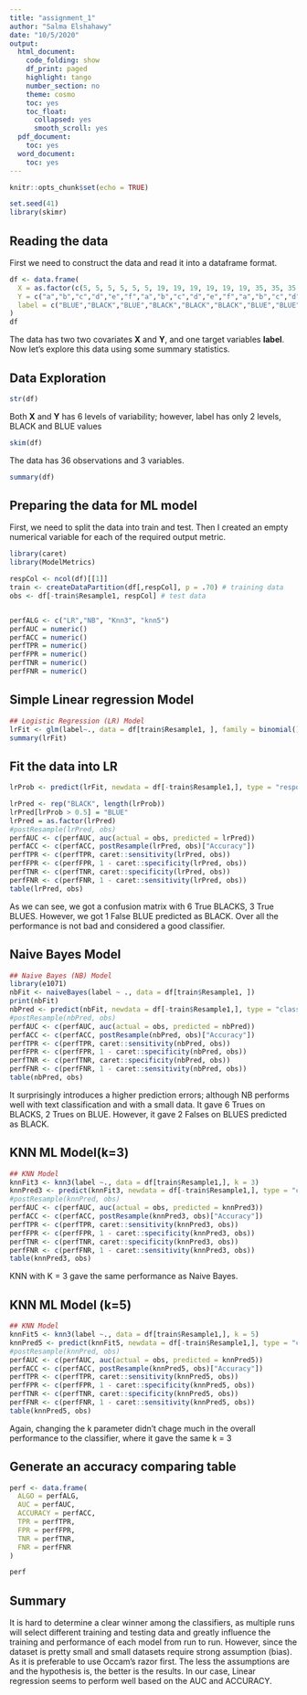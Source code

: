 ```yaml
---
title: "assignment_1"
author: "Salma Elshahawy"
date: "10/5/2020"
output:
  html_document:
    code_folding: show
    df_print: paged
    highlight: tango
    number_section: no
    theme: cosmo
    toc: yes
    toc_float:
      collapsed: yes
      smooth_scroll: yes
  pdf_document:
    toc: yes
  word_document:
    toc: yes
---
```


```r
knitr::opts_chunk$set(echo = TRUE)
```

```r
set.seed(41)
library(skimr)
```

## Reading the data 

First we need to construct the data and read it into a dataframe format.

```r
df <- data.frame(
  X = as.factor(c(5, 5, 5, 5, 5, 5, 19, 19, 19, 19, 19, 19, 35, 35, 35, 35, 35, 35, 51, 51, 51, 51, 51, 51, 55, 55, 55, 55, 55, 55, 63, 63, 63, 63, 63, 63)),
  Y = c("a","b","c","d","e","f","a","b","c","d","e","f","a","b","c","d","e","f","a","b","c","d","e","f","a","b","c","d","e","f","a","b","c","d","e","f"),
  label = c("BLUE","BLACK","BLUE","BLACK","BLACK","BLACK","BLUE","BLUE","BLUE","BLUE","BLACK","BLUE","BLACK","BLACK","BLUE","BLACK","BLACK","BLACK","BLACK","BLACK","BLUE","BLACK","BLACK","BLACK","BLACK","BLACK","BLACK","BLACK","BLACK","BLACK","BLACK","BLUE","BLUE","BLUE","BLUE","BLUE")
)
df
```

The data has two two covariates **X** and **Y**, and one target variables **label**. Now let's explore this data using some summary statistics.

## Data Exploration 

```r
str(df)
```

Both **X** and **Y** has 6 levels of variability; however, label has only 2 levels, BLACK and BLUE values

```r
skim(df)
```

The data has 36 observations and 3 variables.

```r
summary(df)
```

## Preparing the data for ML model

First, we need to split the data into train and test.
Then I created an empty numerical variable for each of the required output metric. 

```r
library(caret)
library(ModelMetrics)

respCol <- ncol(df)[[1]]
train <- createDataPartition(df[,respCol], p = .70) # training data
obs <- df[-train$Resample1, respCol] # test data


perfALG <- c("LR","NB", "Knn3", "knn5")
perfAUC = numeric()
perfACC = numeric()
perfTPR = numeric()
perfFPR = numeric()
perfTNR = numeric()
perfFNR = numeric()
```

## Simple Linear regression Model 

```r
## Logistic Regression (LR) Model
lrFit <- glm(label~., data = df[train$Resample1, ], family = binomial())
summary(lrFit)
```

## Fit the data into LR

```r
lrProb <- predict(lrFit, newdata = df[-train$Resample1,], type = "response")

lrPred <- rep("BLACK", length(lrProb))
lrPred[lrProb > 0.5] = "BLUE"
lrPred = as.factor(lrPred)
#postResample(lrPred, obs)
perfAUC <- c(perfAUC, auc(actual = obs, predicted = lrPred))
perfACC <- c(perfACC, postResample(lrPred, obs)["Accuracy"])
perfTPR <- c(perfTPR, caret::sensitivity(lrPred, obs))
perfFPR <- c(perfFPR, 1 - caret::specificity(lrPred, obs))
perfTNR <- c(perfTNR, caret::specificity(lrPred, obs))
perfFNR <- c(perfFNR, 1 - caret::sensitivity(lrPred, obs))
table(lrPred, obs)
```

As we can see, we got a confusion matrix with 6 True BLACKS, 3 True BLUES. However, we got 1 False BLUE predicted as BLACK. Over all the performance is not bad and considered a good classifier.


## Naive Bayes Model 

```r
## Naive Bayes (NB) Model
library(e1071)
nbFit <- naiveBayes(label ~ ., data = df[train$Resample1, ])
print(nbFit)
nbPred <- predict(nbFit, newdata = df[-train$Resample1,], type = "class")
#postResample(nbPred, obs)
perfAUC <- c(perfAUC, auc(actual = obs, predicted = nbPred))
perfACC <- c(perfACC, postResample(nbPred, obs)["Accuracy"])
perfTPR <- c(perfTPR, caret::sensitivity(nbPred, obs))
perfFPR <- c(perfFPR, 1 - caret::specificity(nbPred, obs))
perfTNR <- c(perfTNR, caret::specificity(nbPred, obs))
perfFNR <- c(perfFNR, 1 - caret::sensitivity(nbPred, obs))
table(nbPred, obs)
```

It surprisingly introduces a higher prediction errors; although NB performs well with text classification and with a small data. 
It gave 6 Trues on BLACKS, 2 Trues on BLUE. However, it gave 2 Falses on BLUES predicted as BLACK. 

## KNN ML Model(k=3)

```r
## KNN Model
knnFit3 <- knn3(label ~., data = df[train$Resample1,], k = 3)
knnPred3 <- predict(knnFit3, newdata = df[-train$Resample1,], type = "class")
#postResample(knnPred, obs)
perfAUC <- c(perfAUC, auc(actual = obs, predicted = knnPred3))
perfACC <- c(perfACC, postResample(knnPred3, obs)["Accuracy"])
perfTPR <- c(perfTPR, caret::sensitivity(knnPred3, obs))
perfFPR <- c(perfFPR, 1 - caret::specificity(knnPred3, obs))
perfTNR <- c(perfTNR, caret::specificity(knnPred3, obs))
perfFNR <- c(perfFNR, 1 - caret::sensitivity(knnPred3, obs))
table(knnPred3, obs)
```

KNN with K = 3 gave the same performance as Naive Bayes. 

## KNN ML Model (k=5)

```r
## KNN Model
knnFit5 <- knn3(label ~., data = df[train$Resample1,], k = 5)
knnPred5 <- predict(knnFit5, newdata = df[-train$Resample1,], type = "class")
#postResample(knnPred, obs)
perfAUC <- c(perfAUC, auc(actual = obs, predicted = knnPred5))
perfACC <- c(perfACC, postResample(knnPred5, obs)["Accuracy"])
perfTPR <- c(perfTPR, caret::sensitivity(knnPred5, obs))
perfFPR <- c(perfFPR, 1 - caret::specificity(knnPred5, obs))
perfTNR <- c(perfTNR, caret::specificity(knnPred5, obs))
perfFNR <- c(perfFNR, 1 - caret::sensitivity(knnPred5, obs))
table(knnPred5, obs)
```

Again, changing the k parameter didn't chage much in the overall performance to the classifier, where it gave the same k = 3

## Generate an accuracy comparing table 

```r
perf <- data.frame(
  ALGO = perfALG,
  AUC = perfAUC,
  ACCURACY = perfACC,
  TPR = perfTPR,
  FPR = perfFPR,
  TNR = perfTNR,
  FNR = perfFNR
)
```


```r
perf
```

## Summary 

It is hard to determine a clear winner among the classifiers, as multiple runs will select different training and testing data and greatly influence the training and performance of each model from run to run. However, since the dataset is pretty small and small datasets require strong assumption (bias). As it is preferable to use Occam's razor first. The less the assumptions are and the hypothesis is, the better is the results. In our case, Linear regression seems to perform well based on the AUC and ACCURACY.








